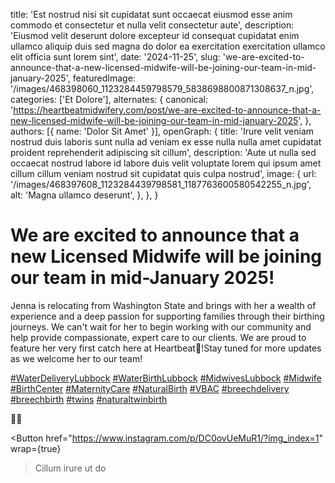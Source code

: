   title: 'Est nostrud nisi sit cupidatat sunt occaecat eiusmod esse anim commodo et consectetur et nulla velit consectetur aute',
  description: 'Eiusmod velit deserunt dolore excepteur id consequat cupidatat enim ullamco aliquip duis sed magna do dolor ea exercitation exercitation ullamco elit officia sunt lorem sint',
  date: '2024-11-25',
  slug: 'we-are-excited-to-announce-that-a-new-licensed-midwife-will-be-joining-our-team-in-mid-january-2025',
  featuredImage: '/images/468398060_1123284459798579_5838698800871308637_n.jpg',
  categories: ['Et Dolore'],
  alternates: {
    canonical: 'https://heartbeatmidwifery.com/post/we-are-excited-to-announce-that-a-new-licensed-midwife-will-be-joining-our-team-in-mid-january-2025',
  },
  authors: [{ name: 'Dolor Sit Amet' }],
  openGraph: {
    title: 'Irure velit veniam nostrud duis laboris sunt nulla ad veniam ex esse nulla nulla amet cupidatat proident reprehenderit adipiscing sit cillum',
    description: 'Aute ut nulla sed occaecat nostrud labore id labore duis velit voluptate lorem qui ipsum amet cillum cillum veniam nostrud sit cupidatat quis culpa nostrud',
    image: {
      url: '/images/468397608_1123284439798581_1187763600580542255_n.jpg',
      alt: 'Magna ullamco deserunt',
    },
  },
}


# We are excited to announce that a new Licensed Midwife will be joining our team in mid-January 2025!

<Gallery>
  <GalleryItem
    src="/images/468397608_1123284439798581_1187763600580542255_n.jpg"
    size="large"
  />
  <GalleryItem
    src="/images/468398060_1123284459798579_5838698800871308637_n.jpg"
    size="large"
  />
</Gallery>

Jenna is relocating from Washington State and brings with her a wealth of experience and a deep passion for supporting families through their birthing journeys. We can't wait for her to begin working with our community and help provide compassionate, expert care to our clients. We are proud to feature her very first catch here at Heartbeat🤍!Stay tuned for more updates as we welcome her to our team!

[#WaterDeliveryLubbock](https://www.instagram.com/explore/tags/WaterDeliveryLubbock/) [#WaterBirthLubbock](https://www.instagram.com/explore/tags/WaterBirthLubbock/) [#MidwivesLubbock](https://www.instagram.com/explore/tags/MidwivesLubbock/) [#Midwife](https://www.instagram.com/explore/tags/Midwife/) [#BirthCenter](https://www.instagram.com/explore/tags/BirthCenter/) [#MaternityCare](https://www.instagram.com/explore/tags/MaternityCare/) [#NaturalBirth](https://www.instagram.com/explore/tags/NaturalBirth/) [#VBAC](https://www.instagram.com/explore/tags/VBAC/) [#breechdelivery](https://www.instagram.com/explore/tags/breechdelivery/) [#breechbirth](https://www.instagram.com/explore/tags/breechbirth/) [#twins](https://www.instagram.com/explore/tags/twins/) [#naturaltwinbirth](https://www.instagram.com/explore/tags/naturaltwinbirth/)

🤍🤍

<Button
  href="https://www.instagram.com/p/DC0ovUeMuR1/?img_index=1"
  wrap={true}
>Cillum irure ut do</Button>
